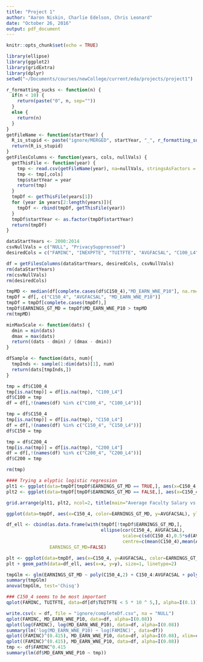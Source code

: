 ```yaml
---
title: "Project 1"
author: "Aaron Niskin, Charlie Edelson, Chris Leonard"
date: "October 26, 2016"
output: pdf_document
---
```


```r
knitr::opts_chunk$set(echo = TRUE)
```

```r
library(ellipse)
library(ggplot2)
library(gridExtra)
library(dplyr)
setwd("~/Documents/courses/newCollege/current/eda/projects/project1")
```

```r
r_formatting_sucks <- function(n) {
  if(n < 10) {
    return(paste("0", n, sep=""))
  }
  else {
    return(n)
  }
}
getFileName <- function(startYear) {
  R_is_stupid <- paste("ignore/MERGED", startYear, "_", r_formatting_sucks((startYear + 1) %% 100), "_PP.csv", sep="")
  return(R_is_stupid)
}
getFilesColumns <- function(years, cols, nullVals) {
  getThisFile <- function(year) {
    tmp <- read.csv(getFileName(year), na=nullVals, stringsAsFactors = FALSE)
    tmp <- tmp[,cols]
    tmp$startYear = year
    return(tmp)
  }
  tmpDf <- getThisFile(years[1])
  for (year in years[2:length(years)]){
    tmpDf <- rbind(tmpDf, getThisFile(year))
  }
  tmpDf$startYear <- as.factor(tmpDf$startYear)
  return(tmpDf)
}
```


```r
dataStartYears <- 2000:2014
csvNullVals = c("NULL", "PrivacySuppressed")
desiredCols = c("FAMINC", "INEXPFTE", "TUITFTE", "AVGFACSAL", "C100_L4", "C100_4", "C150_L4", "C150_4", "C200_L4", "C200_4", "MD_EARN_WNE_P10")

df = getFilesColumns(dataStartYears, desiredCols, csvNullVals)
rm(dataStartYears)
rm(csvNullVals)
rm(desiredCols)
```


```r
tmpMD <- median(df[complete.cases(df$C150_4),"MD_EARN_WNE_P10"], na.rm=TRUE)
tmpDf = df[, c("C150_4", "AVGFACSAL", "MD_EARN_WNE_P10")]
tmpDf = tmpDf[complete.cases(tmpDf),]
tmpDf$EARNINGS_GT_MD = tmpDf$MD_EARN_WNE_P10 > tmpMD
rm(tmpMD)
```


```r
minMaxScale <- function(dats) {
  dmin = min(dats)
  dmax = max(dats)
  return((dats - dmin) / (dmax - dmin))
}

dfSample <- function(dats, num){
  tmpInds <- sample(1:dim(dats)[1], num)
  return(dats[tmpInds,])
}
```

```r
tmp = df$C100_4
tmp[is.na(tmp)] = df[is.na(tmp), "C100_L4"]
df$C100 = tmp
df = df[,!(names(df) %in% c("C100_4", "C100_L4"))]

tmp = df$C150_4
tmp[is.na(tmp)] = df[is.na(tmp), "C150_L4"]
df = df[,!(names(df) %in% c("C150_4", "C150_L4"))]
df$C150 = tmp

tmp = df$C200_4
tmp[is.na(tmp)] = df[is.na(tmp), "C200_L4"]
df = df[,!(names(df) %in% c("C200_4", "C200_L4"))]
df$C200 = tmp

rm(tmp)
```


```r
#### Trying a elyptic logistic regression
plt1 <- ggplot(data=tmpDf[tmpDf$EARNINGS_GT_MD == TRUE,], aes(x=C150_4, y=AVGFACSAL), main="More than median") + geom_point(alpha=I(0.08)) 
plt2 <- ggplot(data=tmpDf[tmpDf$EARNINGS_GT_MD == FALSE,], aes(x=C150_4, y=AVGFACSAL), main="Less than median") + geom_point(alpha=I(0.08))

grid.arrange(plt1, plt2, ncol=2, title(main="Average Faculty Salary vs 150% Completion (4 year)"))

ggplot(data=tmpDf, aes(x=C150_4, color=EARNINGS_GT_MD, y=AVGFACSAL), ylim=c(0,10^5)) + geom_point(alpha=I(0.08)) + geom_smooth()

df_ell <- cbind(as.data.frame(with(tmpDf[!tmpDf$EARNINGS_GT_MD,],
                                   ellipse(cor(C150_4, AVGFACSAL),
                                           scale=c(sd(C150_4),0.5*sd(AVGFACSAL)), 
                                           centre=c(mean(C150_4),mean(AVGFACSAL))))),
                EARNINGS_GT_MD=FALSE)

plt <- ggplot(data=tmpDf, aes(x=C150_4, y=AVGFACSAL, color=EARNINGS_GT_MD)) + geom_point(alpha=I(0.08))
plt + geom_path(data=df_ell, aes(x=x, y=y), size=1, linetype=2)

tmpGlm <- glm(EARNINGS_GT_MD ~ poly(C150_4,2) + C150_4:AVGFACSAL + poly(AVGFACSAL, 2), family=binomial(link='logit'), data=tmpDf)
summary(tmpGlm)
anova(tmpGlm, test='Chisq')

### C150_4 seems to be most important
qplot(FAMINC, TUITFTE, data=df[df$TUITFTE < 5 * 10 ^ 5,], alpha=I(0.1))

write.csv(x = df, file = "ignore/completeDf.csv", na = "NULL")
qplot(FAMINC, MD_EARN_WNE_P10, data=df, alpha=I(0.08))
qplot(log(FAMINC), log(MD_EARN_WNE_P10), data=df, alpha=I(0.08))
summary(lm('log(MD_EARN_WNE_P10) ~ log(FAMINC)', data=df))
qplot((FAMINC)^(0.415), MD_EARN_WNE_P10, data=df, alpha=I(0.08), xlim=c(45,130), ylim=c(0,7.5*10^4))
qplot((FAMINC)^(0.415), MD_EARN_WNE_P10, data=df, alpha=I(0.08))
tmp <- df$FAMINC^0.415
summary(lm(df$MD_EARN_WNE_P10 ~ tmp))
```